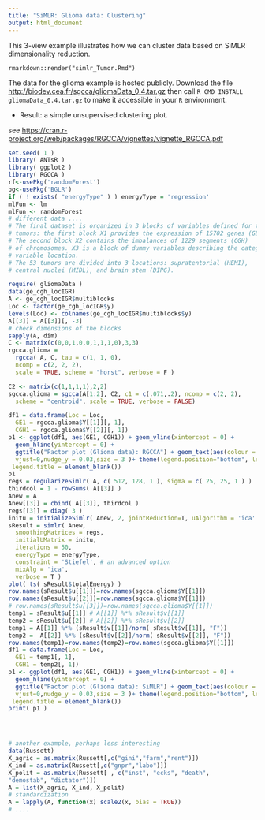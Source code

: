 ```yaml
---
title: "SiMLR: Glioma data: Clustering"
output: html_document
---
```


This 3-view example illustrates how we can cluster data based on SiMLR dimensionality
reduction.

```
rmarkdown::render("simlr_Tumor.Rmd")
```

The data for the glioma example is hosted publicly.  Download the file
[http://biodev.cea.fr/sgcca/gliomaData_0.4.tar.gz](http://biodev.cea.fr/sgcca/gliomaData_0.4.tar.gz)
then call `R CMD INSTALL gliomaData_0.4.tar.gz` to make it accessible in your
`R` environment.

- Result: a simple unsupervised clustering plot.


see [https://cran.r-project.org/web/packages/RGCCA/vignettes/vignette_RGCCA.pdf](https://cran.r-project.org/web/packages/RGCCA/vignettes/vignette_RGCCA.pdf)

```r
set.seed( 1 )
library( ANTsR )
library( ggplot2 )
library( RGCCA )
rf<-usePkg('randomForest')
bg<-usePkg('BGLR')
if ( ! exists( "energyType" ) ) energyType = 'regression'
mlFun <- lm
mlFun <- randomForest
# different data ....
# The final dataset is organized in 3 blocks of variables defined for the 53
# tumors: the first block X1 provides the expression of 15702 genes (GE).
# The second block X2 contains the imbalances of 1229 segments (CGH)
# of chromosomes. X3 is a block of dummy variables describing the categorical
# variable location.
# The 53 tumors are divided into 3 locations: supratentorial (HEMI),
# central nuclei (MIDL), and brain stem (DIPG).

require( gliomaData )
data(ge_cgh_locIGR)
A <- ge_cgh_locIGR$multiblocks
Loc <- factor(ge_cgh_locIGR$y)
levels(Loc) <- colnames(ge_cgh_locIGR$multiblocks$y)
A[[3]] = A[[3]][, -3]
# check dimensions of the blocks
sapply(A, dim)
C <- matrix(c(0,0,1,0,0,1,1,1,0),3,3)
rgcca.glioma =
  rgcca( A, C, tau = c(1, 1, 0),
  ncomp = c(2, 2, 2),
  scale = TRUE, scheme = "horst", verbose = F )

C2 <- matrix(c(1,1,1,1),2,2)
sgcca.glioma = sgcca(A[1:2], C2, c1 = c(.071,.2), ncomp = c(2, 2),
  scheme = "centroid", scale = TRUE, verbose = FALSE)

df1 = data.frame(Loc = Loc,
  GE1 = rgcca.glioma$Y[[1]][, 1],
  CGH1 = rgcca.glioma$Y[[2]][, 1])
p1 <- ggplot(df1, aes(GE1, CGH1)) + geom_vline(xintercept = 0) +
  geom_hline(yintercept = 0) +
  ggtitle("Factor plot (Glioma data): RGCCA") + geom_text(aes(colour = Loc, label= rownames(df1)),
  vjust=0,nudge_y = 0.03,size = 3 )+ theme(legend.position="bottom", legend.box = "horizontal",
 legend.title = element_blank())
p1
regs = regularizeSimlr( A, c( 512, 128, 1 ), sigma = c( 25, 25, 1 ) )
thirdcol = 1 - rowSums( A[[3]] )
Anew = A
Anew[[3]] = cbind( A[[3]], thirdcol )
regs[[3]] = diag( 3 )
initu = initializeSimlr( Anew, 2, jointReduction=T, uAlgorithm = 'ica' )
sResult = simlr( Anew,
  smoothingMatrices = regs,
  initialUMatrix = initu,
  iterations = 50,
  energyType = energyType,
  constraint = 'Stiefel', # an advanced option
  mixAlg = 'ica',
  verbose = T )
plot( ts( sResult$totalEnergy) )
row.names(sResult$u[[1]])=row.names(sgcca.glioma$Y[[1]])
row.names(sResult$u[[2]])=row.names(sgcca.glioma$Y[[1]])
# row.names(sResult$u[[3]])=row.names(sgcca.glioma$Y[[1]])
temp1 = sResult$u[[1]] # A[[1]] %*% sResult$v[[1]]
temp2 = sResult$u[[2]] # A[[2]] %*% sResult$v[[2]]
temp1 = A[[1]] %*% (sResult$v[[1]]/norm( sResult$v[[1]], "F"))
temp2 =  A[[2]] %*% (sResult$v[[2]]/norm( sResult$v[[2]], "F"))
row.names(temp1)=row.names(temp2)=row.names(sgcca.glioma$Y[[1]])
df1 = data.frame(Loc = Loc,
  GE1 = temp1[, 1],
  CGH1 = temp2[, 1])
p1 <- ggplot(df1, aes(GE1, CGH1)) + geom_vline(xintercept = 0) +
  geom_hline(yintercept = 0) +
  ggtitle("Factor plot (Glioma data): SiMLR") + geom_text(aes(colour = Loc, label= rownames(df1)),
  vjust=0,nudge_y = 0.03,size = 3 )+ theme(legend.position="bottom", legend.box = "horizontal",
 legend.title = element_blank())
print( p1 )




# another example, perhaps less interesting
data(Russett)
X_agric = as.matrix(Russett[,c("gini","farm","rent")])
X_ind = as.matrix(Russett[,c("gnpr","labo")])
X_polit = as.matrix(Russett[ , c("inst", "ecks", "death",
"demostab", "dictator")])
A = list(X_agric, X_ind, X_polit)
# standardization
A = lapply(A, function(x) scale2(x, bias = TRUE))
# ....
```
